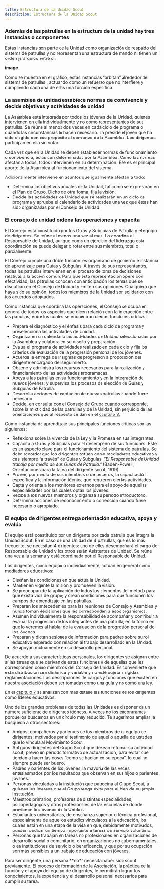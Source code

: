 ```yaml
---
title: Estructura de la Unidad Scout
description: Estructura de la Unidad Scout
---
```



### Además de las patrullas en la estructura de la unidad hay tres instancias o componentes

Estas instancias son parte de la Unidad como organización de respaldo del sistema de patrullas y no representan una estructura de mando ni tienen un orden jerárquico entre sí:

<CardGrid stagger>
  <Card title="La Asamblea de Unidad" icon="seti:julia"></Card>
  <Card title="El Consejo de Unidad" icon="seti:julia"></Card>
  <Card title="El equipo de dirigentes" icon="seti:julia"></Card>
</CardGrid>

**image**

Como se muestra en el gráfico, estas instancias “orbitan” alrededor del sistema de patrullas , actuando como un refuerzo que no interfiere y cumpliendo cada una de ellas una función específica.

### La asamblea de unidad establece normas de convivencia y decide objetivos y actividades de unidad

La Asamblea está integrada por todos los jóvenes de la Unidad, quienes intervienen en ella individualmente y no como representantes de sus patrullas. Se reúne al menos dos veces en cada ciclo de programa o cuando las circunstancias lo hacen necesario. La preside el joven que ha sido elegido con ese propósito al comienzo de la Asamblea. Los dirigentes participan en ella sin votar.

Cada vez que en la Unidad se deben establecer normas de funcionamiento o convivencia, éstas son determinadas por la Asamblea. Como las normas afectan a todos, todos intervienen en su determinación. Ese es el principal aporte de la Asamblea al funcionamiento del sistema.

Adicionalmente interviene en asuntos que igualmente afectan a todos:

- Determina los objetivos anuales de la Unidad, tal como se expresarán en el Plan de Grupo. Dicho de otra forma, fija la visión.
- Decide las actividades de Unidad que se realizarán en un ciclo de programa y aprueba el calendario de actividades una vez que éstas han sido organizadas por el Consejo de Unidad.

### El consejo de unidad ordena las operaciones y capacita

El Consejo está constituido por los Guías y Subguías de Patrulla y el equipo de dirigentes. Se reúne al menos una vez al mes. Lo coordina el Responsable de Unidad, aunque como un ejercicio del liderazgo esta coordinación se puede delegar o rotar entre sus miembros, total o parcialmente.

El Consejo cumple una doble función: es organismo de gobierno e instancia de aprendizaje para Guías y Subguías. A través de sus representantes, todas las patrullas intervienen en el proceso de toma de decisiones relativas a la acción común. Para que esta representación opere con efectividad, las patrullas conocen con anticipación los temas que se discutirán en el Consejo de Unidad y emiten sus opiniones. Cualquiera que haya sido su opinión, todos los miembros de la Unidad son solidarios con los acuerdos adoptados.

Como instancia que coordina las operaciones, el Consejo se ocupa en general de todos los aspectos que dicen relación con la interacción entre las patrullas, entre los cuales se encuentran ciertas funciones críticas:

- Prepara el diagnóstico y el énfasis para cada ciclo de programa y preselecciona las actividades de Unidad.
- Organiza en un calendario las actividades de Unidad seleccionadas por la Asamblea y colabora en su diseño y preparación.
- Evalúa el programa de actividades realizado en cada ciclo y fija los criterios de evaluación de la progresión personal de los jóvenes.
- Acuerda la entrega de insignias de progresión a proposición del dirigente encargado del seguimiento.
- Obtiene y administra los recursos necesarios para la realización y financiamiento de las actividades programadas.
- Apoya a las patrullas en su funcionamiento y en la integración de nuevos jóvenes; y supervisa los procesos de elección de Guías y Subguías de Patrulla.
- Desarrolla acciones de captación de nuevas patrullas cuando fuere necesario.
- Decide, en consulta con el Consejo de Grupo cuando corresponde, sobre la mixticidad de las patrullas y de la Unidad, sin perjuicio de las orientaciones que al respecto se dan en el [capítulo 3.](/capitulo3/01-conceptos-basicos)

Como instancia de aprendizaje sus principales funciones críticas son las siguientes:

- Reflexiona sobre la vivencia de la Ley y la Promesa en sus integrantes.
- Capacita a Guías y Subguías para el desempeño de sus funciones. Este es un aspecto clave para el funcionamiento del sistema de patrullas. Se debe recordar que los dirigentes actúan como mediadores educativos y casi siempre “a través” de Guías y Subguías. *“El Responsable de Unidad trabaja por medio de sus Guías de Patrulla.”* (Baden-Powell, Orientaciones para la tarea del dirigente scout, 1919).
- Provee, por medio de sus miembros o de terceros, la capacitación específica y la información técnica que requieren ciertas actividades.
- Capta y orienta a los monitores externos para el apoyo de aquellas especialidades por las cuales optan los jóvenes.
- Recibe a los nuevos miembros y organiza su período introductorio.
- Determina acciones de reconocimiento o corrección cuando fuere necesario o apropiado.

### El equipo de dirigentes entrega orientación educativa, apoya y evalúa

El equipo está constituido por un dirigente por cada patrulla que integra la Unidad Scout. En el caso de una Unidad de 4 patrullas, que es lo más frecuente, se necesitan 4 dirigentes: uno de ellos desempeñará el cargo de Responsable de Unidad y los otros serán Asistentes de Unidad. Se reúne una vez a la semana y está coordinado por el Responsable de Unidad.

Los dirigentes, como equipo o individualmente, actúan en general como mediadores educativos:

- Diseñan las condiciones en que actúa la Unidad.
- Mantienen vigente la misión y promueven la visión.
- Se preocupan de la aplicación de todos los elementos del método para que exista vida de grupo; y crean condiciones para que funcionen los campos de aprendizaje en las patrullas.
- Preparan los antecedentes para las reuniones de Consejo y Asamblea y nunca toman decisiones que les corresponden a esos organismos.
- Asumen individualmente la responsabilidad de acompañar y contribuir a evaluar la progresión de los integrantes de una patrulla, en la forma en que lo veremos al hablar de la evaluación de la progresión personal de los jóvenes.
- Preparan y dictan sesiones de información para padres sobre su rol educativo esperado con relación al trabajo desarrollado en la Unidad.
- Se apoyan mutuamente en su desarrollo personal.

De acuerdo a sus características personales, los dirigentes se asignan entre sí las tareas que se derivan de estas funciones o de aquellas que les corresponden como miembros del Consejo de Unidad. Es conveniente que esta distribución sea dinámica y variable y no esté sujeta a rígidas reglamentaciones. Las descripciones de cargos y funciones que existen en nuestra asociación deben ser tomadas como una guía y no como una ley.

En el [capítulo 7](/capitulo7/01-) se analizan con más detalle las funciones de los dirigentes como líderes educativos.

Uno de los grandes problemas de todas las Unidades es disponer de un número suficiente de dirigentes idóneos. A veces no los encontramos porque los buscamos en un círculo muy reducido. Te sugerimos ampliar la búsqueda a otros sectores:

- Amigos, compañeros y parientes de los miembros de tu equipo de dirigentes, motivados por el testimonio de aquel o aquella de ustedes que lo vincula al Movimiento Scout.
- Antiguos dirigentes del Grupo Scout que desean retomar su actividad scout, previo un período formativo de actualización, para evitar que tiendan a hacer las cosas “como se hacían en su época”, lo cual no siempre puede ser bueno.
- Padres y parientes de los jóvenes, la mayoría de las veces entusiasmados por los resultados que observan en sus hijos o parientes jóvenes.
- Personas vinculadas a la institución que patrocina al Grupo Scout, a quienes les interesa que el Grupo tenga éxito para el bien de su propia institución.
- Maestros primarios, profesores de distintas especialidades, psicopedagogos y otros profesionales de las escuelas de donde provienen los jóvenes de la Unidad.
- Estudiantes universitarios, de enseñanza superior o técnica profesional, especialmente de aquellos estudios vinculados a la educación, los cuales están en una etapa de la vida en que, debidamente motivados, pueden dedicar un tiempo importante a tareas de servicio voluntario.
- Personas que trabajan en tareas no profesionales en organizaciones de desarrollo social o comunitario, en organizaciones no gubernamentales, o en instituciones de servicio o beneficencia, y que por su ocupación son más sensibles a un trabajo de educación con jóvenes.

<Aside type="tip" title="Nota">
  Para ser dirigente, una persona **no** necesita haber sido scout previamente. El proceso de formación de la Asociación, la práctica de la función y el apoyo del equipo de dirigentes, le permitirán lograr los conocimientos, la experiencia y el desarrollo personal necesarios para cumplir su tarea.
</Aside>
